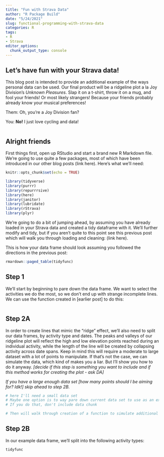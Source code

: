 ```yaml
---
title: "Fun with Strava Data"
author: "R Package Build"
date: "5/24/2021"
slug: functional-programming-with-strava-data
categories: R
tags:
- R
- Strava
editor_options: 
  chunk_output_type: console
---
```


## Let's have fun with your Strava data!

This blog post is intended to provide an additional example of the ways personal data can be used. Our final product will be a ridgeline plot a la Joy Division's *Unknown Pleasures*. Slap it on a t-shirt, throw it on a mug, and fool your friends! Or most likely strangers! Because your friends probably already know your musical preferences!

Them: Oh, you're a Joy Division fan? 

You: **No!** I just love cycling and data!

```r

```

## Alright friends

First things first, open up RStudio and start a brand new R Markdown file. We're going to use quite a few packages, most of which have been introduced in our other blog posts (link here). Here's what we'll need:

```r
knitr::opts_chunk$set(echo = TRUE)

library(tidyverse)
library(purrr)
library(repurrrsive)
library(here)
library(janitor)
library(lubridate)
library(rStrava)
library(plyr)
```

We're going to do a bit of jumping ahead, by assuming you have already loaded in your Strava data and created a tidy dataframe with it. We'll further modify and tidy, but if you aren't quite to this point see this previous post which will walk you through loading and cleaning: (link here).

This is how your data frame should look assuming you followed the directions in the previous post:

```r
rmardown::paged_table(tidyfunc)
```

## Step 1

We'll start by beginning to pare down the data frame. We want to select the activities we do the most, so we don't end up with strange incomplete lines. We can use the function created in [earlier post] to do this:

```r

```

## Step 2A

In order to create lines that mimic the "ridge" effect, we'll also need to split our data frames, by activity type and dates. The peaks and valleys of our ridgeline plot will reflect the high and low elevation points reached during an individual activity, while the length of the line will be created by collapsing activity across date spans. Keep in mind this will require a moderate to large dataset with a lot of points to manipulate. If that's not the case, we can simulate the data, which kind of makes you a liar. But I'll show you how to do it anyway. *[decide if this step is something you want to include and if this method works for creating the plot - ask DA]*

*If you have a large enough data set [how many points should I be aiming for? Idk!] skip ahead to step 2B.*

```r
# here I'll need a small data set
# Maybe one option is to way pare down current data set to use as an example
# If you do that, don't include data chunk

# Then will walk through creation of a function to simulate additional data 
```

## Step 2B

In our example data frame, we'll split into the following activity types: 

```r
tidyfunc
```

